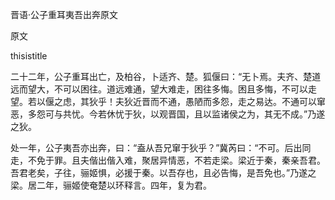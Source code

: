 


晋语·公子重耳夷吾出奔原文

原文

thisistitle

二十二年，公子重耳出亡，及柏谷，卜适齐、楚。狐偃曰：“无卜焉。夫齐、楚道远而望大，不可以困往。道远难通，望大难走，困往多悔。困且多悔，不可以走望。若以偃之虑，其狄乎！夫狄近晋而不通，愚陋而多怨，走之易达。不通可以窜恶，多怨可与共忧。今若休忧于狄，以观晋国，且以监诸侯之为，其无不成。”乃遂之狄。

处一年，公子夷吾亦出奔，曰：“盍从吾兄窜于狄乎？”冀芮曰：“不可。后出同走，不免于罪。且夫偕出偕入难，聚居异情恶，不若走梁。梁近于秦，秦亲吾君。吾君老矣，子往，骊姬惧，必援于秦。以吾存也，且必告悔，是吾免也。”乃遂之梁。居二年，骊姬使奄楚以环释言。四年，复为君。

